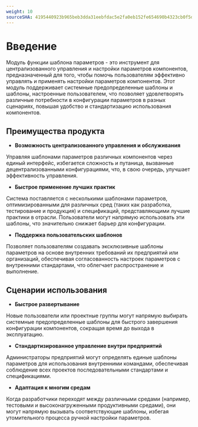```yaml
---
weight: 10
sourceSHA: 4195440923b965beb3dda31eebfdac5e2fa0eb152fe654690b4323cb0f5df6e0
---
```


# Введение

Модуль функции шаблона параметров - это инструмент для централизованного управления и настройки параметров компонентов, предназначенный для того, чтобы помочь пользователям эффективно управлять и применять настройки параметров компонентов. Этот модуль поддерживает системные предопределенные шаблоны и шаблоны, настроенные пользователем, что позволяет удовлетворять различные потребности в конфигурации параметров в разных сценариях, повышая удобство и стандартизацию использования компонентов.

## Преимущества продукта

- **Возможность централизованного управления и обслуживания**

Управляя шаблонами параметров различных компонентов через единый интерфейс, избегается сложность и путаница, вызванные децентрализованными конфигурациями, что, в свою очередь, улучшает эффективность управления.

- **Быстрое применение лучших практик**

Система поставляется с несколькими шаблонами параметров, оптимизированными для различных сред (таких как разработка, тестирование и продукция) и спецификаций, представляющими лучшие практики в отрасли. Пользователи могут напрямую использовать эти шаблоны, что значительно снижает барьер для конфигурации.

- **Поддержка пользовательских шаблонов**

Позволяет пользователям создавать эксклюзивные шаблоны параметров на основе внутренних требований их предприятий или организаций, обеспечивая согласованность настроек параметров с внутренними стандартами, что облегчает распространение и выполнение.

## Сценарии использования

- **Быстрое развертывание**

Новые пользователи или проектные группы могут напрямую выбирать системные предопределенные шаблоны для быстрого завершения конфигурации компонентов, сокращая время до выхода в эксплуатацию.

- **Стандартизированное управление внутри предприятий**

Администраторы предприятий могут определять единые шаблоны параметров для использования внутренними командами, обеспечивая соблюдение всех проектов последовательными стандартами и спецификациями.

- **Адаптация к многим средам**

Когда разработчики переходят между различными средами (например, тестовыми и высоконагруженными продуктивными средами), они могут напрямую вызывать соответствующие шаблоны, избегая утомительного процесса ручной настройки параметров.

